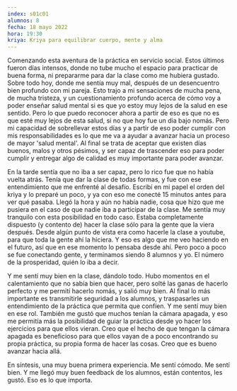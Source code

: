 ```yaml
---
index: s01c01
alumnos: 8
fecha: 18 mayo 2022
hora: 19:30
kriya: Kriya para equilibrar cuerpo, mente y alma
---
```


Comenzando esta aventura de la práctica en servicio social. Estos últimos fueron días intensos, donde no tube mucho el espacio para practicar de buena forma, ni prepararme para dar la clase como me hubiera gustado. Sobre todo hoy, donde me sentía muy mal, después de un desencuentro bien profundo con mi pareja. Esto trajo a mi sensaciones de mucha pena, de mucha tristeza, y un cuestionamiento profundo acerca de cómo voy a poder enseñar salud mental si es que yo estoy muy lejos de la salud en ese sentido. Pero lo que puedo reconocer ahora a partir de eso es que no es que esté muy lejos de esta salud, si no que hoy fue un dia bajo nomás. Pero mi capacidad de sobrellevar estos días y a partir de eso poder cumplir con mis responsabilidades es lo que me va a ayudar a avanzar hacia un proceso de mayor 'salud mental'. Al final se trata de aceptar que existen días buenos, malos y otros pésimos, y ser capaz de trascender eso para poder cumplir y entregar algo de calidad es muy importante para poder avanzar.

En la tarde sentía que no iba a ser capaz, pero lo rico fue que no había vuelta atrás. Tenía que dar la clase de todas formas, y fue con ese entendimiento que me enfrenté al desafío. Escribí en mi papel el orden del kriya y lo preparé un poco, y ya con eso me conecté 15 minutos antes para ver qué pasaba. Llegó la hora y aún no había nadie, cosa que hizo que me pusiera en el caso de que nadie iba a participar de la clase. Me sentía muy tranquilo con esta posibilidad en todo caso. Estaba completamente dispuesto (y contento de) hacer la clase sólo para la gente que la viera después. Desde algún punto de vista era como hacerle la clase a youtube, para que toda la gente ahí la hiciera. Y eso es algo que me veo haciendo en el futuro, así que en ese momento lo pensaba desde ahí. Pero poco a poco se fue conectando gente, y terminamos siendo 8 alumnos y yo. El número de la prosperidad, quién lo iba a decir.

Y me sentí muy bien en la clase, dándolo todo. Hubo momentos en el calentamiento que no sabía bien que hacer, pero solté las ganas de hacerlo perfecto y me permití hacerlo nomás, y salió muy bien. Al final lo más importante es transmitirle seguridad a los alumnos, y traspasarles un entendimiento de la práctica que permita que confíen. Y me sentí muy bien en ese rol. También me gustó que muchos tenían la cámara apagada, y eso me permitía más la posibilidad de guiar la práctica desde yo hacer los ejercicios para que ellos vieran. Creo que el hecho de que tengan la cámara apagada es beneficioso para que ellos vayan de a poco encontrando su propia práctica, su propia forma de hacer las cosas. Creo que es bueno avanzar hacia allá.

En síntesis, una muy buena primera experiencia. Me sentí cómodo. Me sentí bien. Y me llegó muy buen feedback de los alumnos, están contentos, les gustó. Eso es lo que importa.
